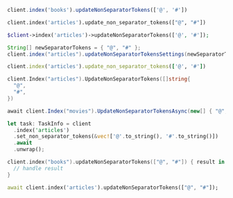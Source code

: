 <CodeGroup>

```javascript JS
client.index('books').updateNonSeparatorTokens(['@', '#'])
```

```python Python
client.index('articles').update_non_separator_tokens(["@", "#"])
```

```php PHP
$client->index('articles')->updateNonSeparatorTokens(['@', '#']);
```

```java Java
String[] newSeparatorTokens = { "@", "#" };
client.index("articles").updateNonSeparatorTokensSettings(newSeparatorTokens);
```

```ruby Ruby
client.index('articles').update_non_separator_tokens(['@', '#'])
```

```go Go
client.Index("articles").UpdateNonSeparatorTokens([]string{
  "@",
  "#",
})
```

```csharp C#
await client.Index("movies").UpdateNonSeparatorTokensAsync(new[] { "@", "#" });
```

```rust Rust
let task: TaskInfo = client
  .index('articles')
  .set_non_separator_tokens(&vec!['@'.to_string(), '#'.to_string()])
  .await
  .unwrap();
```

```swift Swift
client.index("books").updateNonSeparatorTokens(["@", "#"]) { result in
  // handle result
}
```

```dart Dart
await client.index('articles').updateNonSeparatorTokens(["@", "#"]);
```
</CodeGroup>